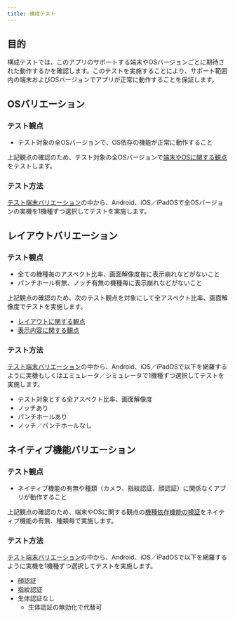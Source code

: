 ```yaml
---
title: 構成テスト
---
```


<!-- markdownlint-disable MD024 -->

## 目的

構成テストでは、このアプリのサポートする端末やOSバージョンごとに期待された動作するかを確認します。このテストを実施することにより、サポート範囲内の端末およびOSバージョンでアプリが正常に動作することを保証します。

## OSバリエーション

### テスト観点

- テスト対象の全OSバージョンで、OS依存の機能が正常に動作すること

上記観点の確認のため、テスト対象の全OSバージョンで[端末やOSに関する観点](functional-testing/terminal-os.mdx)をテストします。

### テスト方法

[テスト端末バリエーション](../test-variation.mdx)の中から、Android、iOS／iPadOSで全OSバージョンの実機を1機種ずつ選択してテストを実施します。

## レイアウトバリエーション

### テスト観点

- 全ての機種毎のアスペクト比率、画面解像度毎に表示崩れなどがないこと
- パンチホール有無、ノッチ有無の機種毎に表示崩れなどがないこと

上記観点の確認のため、次のテスト観点を対象にして全アスペクト比率、画面解像度でテストを実施します。

- [レイアウトに関する観点](functional-testing/layout-test.mdx)
- [表示内容に関する観点](functional-testing/display-content.mdx)

### テスト方法

[テスト端末バリエーション](../test-variation.mdx)の中から、Android、iOS／iPadOSで以下を網羅するように実機もしくはエミュレータ／シミュレータで1機種ずつ選択してテストを実施します。

- テスト対象とする全アスペクト比率、画面解像度
- ノッチあり
- パンチホールあり
- ノッチ／パンチホールなし

## ネイティブ機能バリエーション

### テスト観点

- ネイティブ機能の有無や種類（カメラ、指紋認証、顔認証）に関係なくアプリが動作すること

上記観点の確認のため、端末やOSに関する観点の[機種依存機能の検証](functional-testing/terminal-os.mdx#機種依存機能の検証)をネイティブ機能の有無、種類毎で実施します。

### テスト方法

[テスト端末バリエーション](../test-variation.mdx)の中から、Android、iOS／iPadOSで以下を網羅するように実機を1機種ずつ選択してテストを実施します。

- 顔認証
- 指紋認証
- 生体認証なし
  - 生体認証の無効化で代替可

<!-- markdownlint-enable MD024 -->
